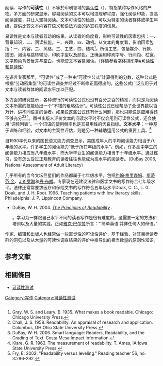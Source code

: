 {{about|阅读上的可讀性|程式的相關名稱|程式可讀性}}
{{NoteTA
|1=zh:水準; zh-tw:水準; zh-cn:水平; zh-hk:水平
}}
阅读、写作的'''可读性'''（{{lang|en|''readability''}}）不等於印刷领域的[[字体排印学#易认性|易认性]]（{{lang|en|''legibility''}}），特指某种写作风格的产物。多方面的研究显示，容易阅读的文本可以增进理解程度，强化阅读印象，提高阅读速度，并让人坚持阅读。文本可读性的检测，可以为特定的读者群体或学生年级，提供比较文本内容在语义和语法方面的适宜程度的信息。

易读性是文本与读者互动的结果。从读者的角度看，影响可读性的因素包括：一、背景知识，二、阅读技能，三、兴趣，四、动机。从文本的角度看，影响因素包括：一、内容，二、风格，三、工艺，四、结构<ref>Gray, W. S. and Leary. B. 1935. What makes a book readable. Chicago: Chicago University Press.</ref>。所谓工艺，包括媒介、行款、插图、阅读与跳转辅助、印刷字型以及颜色。正确运用印刷字号、行间距、栏宽、文字颜色背景反差与空白，也能使文本容易阅读。（详情参看[[字体排印学#可读性和易读性|字体排印学#可读性和易读性]]）

在语言专家那里，“可读性”成了一种由“可读性公式”计算得到的分数，这种公式是根据“劳动密集型”的可读性调查并经过不断修正而得出的。这些公式广泛应用于对文本与读者群体的阅读水平加以匹配。

多方面的研究显示，各种流行的可读性公式也没有百分之百的精准，而只是为阅读文本所需的技能给出一个“不错的粗略估计”。可读性公式已经帮助了全世界数以百万计、讲不同语言的读者。如果说这些公式还有什么问题，那也只能说是应用得还不够充分<ref>Chall, J. S. 1958. Readability: An appraisal of research and application. Columbus, OH:Ohio State University Press.</ref><ref>DuBay, W. H. 2006. Smart language: Readers, Readability, and the Grading of Text. Costa Mesa:Impact Information.</ref><ref>Klare, G. R. 1963. The measurement of readability. T. Ames, IA:Iowa State University Press.</ref>。图书出版人评价文本的阅读水平时不仅会用到可读性公式，还会使用“词频列表”。一个词语的使用频率也是其易用性的优良指标。'''文本水平'''：一种基于训练和经验，对文本的主观性评估，则是另一种辅助运用公式的重要工具。<ref>Fry, E. 2002. "Readability versus leveling." Reading teacher 56, no. 3:286-292.</ref>

自1930年代以来的国民语文能力调查显示，美国成年人的平均阅读能力相当于八年级的水平。许多学生的阅读能力“低于所在年级的水平”。例如，许多高中学生的阅读能力相应当八年级水平，而大学毕业生的阅读能力相当于十年级水平。通过练习，没有怎么受过正规教育的读者往往也能成为高水平的阅读者。（DuBay 2006, National Assessment of Adult Literacy）

几乎所有的当今文坛巨星们的作品都属于七年级水平，包括[[约翰·格里森姆|约翰·格里森姆]]、[[斯蒂芬·金|斯蒂芬·金]]、[[J·K·罗琳|J·K·罗琳]]和[[丹·布朗|丹·布朗]]。专家现在还建议法律和医学文书的写作符合七年级水平。法律还常常要求医疗和保险文书的写作符合五年级水平<ref>Doak, C. C., L. G. Doak, and J. H. Root. 1996. Teaching patients with low literacy skills. Philadelphia: J. P. Lippincott Company.

* DuBay, W. H. 2004. [http://www.eric.ed.gov/ERICDocs/data/ericdocs2sql/content_storage_01/0000019b/80/1b/bf/46.pdf ''The Principles of Readability''] {{Wayback|url=http://www.eric.ed.gov/ERICDocs/data/ericdocs2sql/content_storage_01/0000019b/80/1b/bf/46.pdf |date=20091205224556 }}.</ref>。学习为一群跟自己水平不同的读者写作是很有难度的。这需要一定的方法和培训以及大量的实践。正如[[雅克·巴尔赞|雅克·巴尔赞]]所言：“‘简单英语’并非任何人的母语。”

作家、编辑和出版人也经常做一些直觉性的可读性评价，基于经验、对其目标读者群的洞见以及从大量的可读性调查结果的评价中推导出的相当数量的原则性知识。
== 参考文献 ==
<references />
==相關條目==
*[[可读性测试|可读性测试]]
[[Category:写作|Category:写作]]
[[Category:可读性测试|Category:可读性测试]]